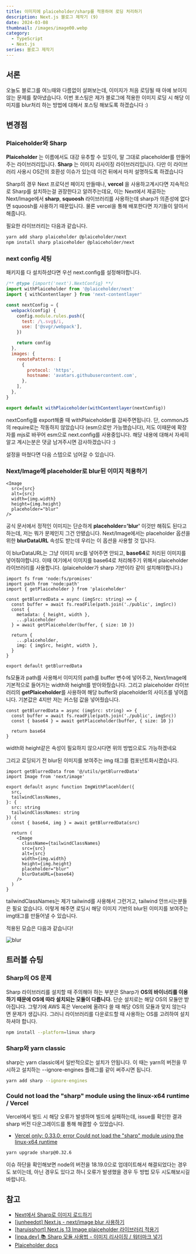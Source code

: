 ```yaml
---
title: 이미지에 plaiceholder/sharp를 적용하여 로딩 처리하기
description: Next.js 블로그 제작기 (9)
date: 2024-03-08
thumbnail: /images/image00.webp
category:
  - TypeScript
  - Next.js
series: 블로그 제작기
---
```


## 서론

오늘도 블로그를 여느때와 다름없이 살펴보는데, 이미지가 처음 로딩될 때 아예 보이지 않는 문제를 찾아냈습니다.
이번 포스팅은 제가 블로그에 적용한 이미지 로딩 시 해당 이미지를 blur처리 하는 방법에 대해서 포스팅 해보도록 하겠습니다 :)

## 변경점

### Plaiceholder와 Sharp

**Plaiceholder** 는 이름에서도 대강 유추할 수 있듯이, 말 그대로 placeholder를 만들어주는 라이브러리입니다.
**Sharp** 는 이미지 리사이징 라이브러리입니다. 다만 이 라이브러리 사용시 OS간의 호환성 이슈가 있는데 이건 뒤에서 마저 설명하도록 하겠습니다

Sharp의 경우 Next 프로덕션 페이지 만들때나, **vercel** 을 사용하고계시다면 지속적으로 Sharp를 설치하는걸 권장한다고 알려주는데요,
이는 Next에서 제공하는 Next/Image에서 **sharp**, **squoosh** 라이브러리를 사용하는데 sharp가 의존성에 없다면 squoosh를 사용하기 때문입니다.
물론 vercel을 통해 배포한다면 자기들이 알아서 해줍니다.

필요한 라이브러리는 다음과 같습니다.

```bash
yarn add sharp plaiceholder @plaiceholder/next
npm install sharp plaiceholder @plaiceholder/next
```

### next config 세팅

패키지를 다 설치하셨다면 우선 next.config를 설정해야합니다.

```js showLineNumbers
/** @type {import('next').NextConfig} **/
import withPlaiceholder from '@plaiceholder/next'
import { withContentlayer } from 'next-contentlayer'

const nextConfig = {
  webpack(config) {
    config.module.rules.push({
      test: /\.svg$/i,
      use: ['@svgr/webpack'],
    })

    return config
  },
  images: {
    remotePatterns: [
      {
        protocol: 'https',
        hostname: 'avatars.githubusercontent.com',
      },
    ],
  },
}

export default withPlaiceholder(withContentlayer(nextConfig))
```

nextConfig를 export해줄 때 withPlaiceholder를 감싸주면됩니다.
단, commonJS의 require로는 작동하지 않았습니다 (esm으로만 가능했습니다), 저도 이때문에 확장자를 mjs로 바꾸어 esm으로 next.config를 사용중입니다.
해당 내용에 대해서 자세히 알고 계시는분은 댓글 남겨주시면 감사하겠습니다 :)

설정을 마쳤다면 다음 스텝으로 넘어갈 수 있습니다.

### Next/Image에 placeholder로 blur된 이미지 적용하기

```tsx showLineNumbers
<Image
  src={src}
  alt={src}
  width={img.width}
  height={img.height}
  placeholder="blur"
/>
```

공식 문서에서 정적인 이미지는 단순하게 **placeholder='blur'** 이것만 해줘도 된다고 하는데, 저는 뭐가 문제인지 그건 안됐습니다.
Next/Image에서는 placeholder 옵션을 위한 **blurDataURL** 속성도 받는데 우리는 이 옵션을 사용할 것 입니다.

이 blurDataURL는 그냥 이미지 src를 넣어주면 안되고, **base64**로 처리된 이미지를 넣어줘야합니다.
이때 여기에서 이미지를 base64로 처리해주기 위해서 plaiceholder 라이브러리를 사용합니다. (plaiceholder가 sharp 기반이라 같이 설치해야합니다.)

```tsx showLineNumbers
import fs from 'node:fs/promises'
import path from 'node:path'
import { getPlaiceholder } from 'plaiceholder'

const getBlurredData = async (imgSrc: string) => {
  const buffer = await fs.readFile(path.join('./public', imgSrc))
  const {
    metadata: { height, width },
    ...plaiceholder
  } = await getPlaiceholder(buffer, { size: 10 })

  return {
    ...plaiceholder,
    img: { imgSrc, height, width },
  }
}

export default getBlurredData
```

fs모듈과 path를 사용해서 이미지의 path를 buffer 변수에 넣어주고, Next/Image에 기본적으로 들어가는 width와 height를 받아와줬습니다.
그리고 plaiceholder 라이브러리의 **getPlaiceholder**를 사용하여 해당 buffer와 placeholder의 사이즈를 넣어줍니다. 기본값은 4지만 저는 커스텀 값을 넣어줬습니다.

```tsx showLineNumbers
const getBlurredData = async (imgSrc: string) => {
  const buffer = await fs.readFile(path.join('./public', imgSrc))
  const { base64 } = await getPlaiceholder(buffer, { size: 10 })

  return base64
}
```

width와 height같은 속성이 필요하지 않으시다면 위의 방법으로도 가능하겠네요

그리고 로딩되기 전 blur된 이미지를 보여주는 img 태그를 컴포넌트화시켰습니다.

```tsx showLineNumbers
import getBlurredData from '@/utils/getBlurredData'
import Image from 'next/image'

export default async function ImgWithPlacehlder({
  src,
  tailwindClassNames,
}: {
  src: string
  tailwindClassNames: string
}) {
  const { base64, img } = await getBlurredData(src)

  return (
    <Image
      className={tailwindClassNames}
      src={src}
      alt={src}
      width={img.width}
      height={img.height}
      placeholder="blur"
      blurDataURL={base64}
    />
  )
}
```

tailwindClassNames는 제가 tailwind를 사용해서 그런거고, tailwind 안쓰시는분들은 필요 없습니다.
이렇게 해주면 로딩시 해당 이미지 기반의 blur된 이미지를 보여주는 img태그를 만들어낼 수 있습니다.

적용된 모습은 다음과 같습니다!

![blur](</images/2024/2024_03/2024_03_08/2024_03_08_(1).webp>)

## 트러블 슈팅

### Sharp의 OS 문제

Sharp 라이브러리를 설치할 때 주의해야 하는 부분은 Sharp가 **OS의 바이너리를 이용하기 때문에 OS에 따라 설치되는 모듈이 다릅니다.** 단순 설치로는 해당 OS의 모듈만 받아집니다.
그렇기에 AWS 혹은 Vercel에 올려다 쓸 때 해당 OS의 모듈과 맞지 않는다면 문제가 생깁니다. 그러니 라이브러리를 다운로드할 때 사용하는 OS를 고려하여 설치하셔야 합니다.

```bash showLineNumbers
npm install --platform=linux sharp
```

### Sharp와 yarn classic

sharp는 yarn classic에서 일반적으로는 설치가 안됩니다. 이 때는 yarn의 버전을 무시하고 설치하는 --ignore-engines 플래그를 같이 써주시면 됩니다.

```bash showLineNumbers
yarn add sharp --ignore-engines
```

### Could not load the "sharp" module using the linux-x64 runtime / Vercel

Vercel에서 빌드 시 해당 오류가 발생하며 빌드에 실패하는데, issue를 확인한 결과 sharp 버전 다운그레이드를 통해 해결할 수 있었습니다.

- [Vercel only: 0.33.0: error Could not load the "sharp" module using the linux-x64 runtime](https://github.com/lovell/sharp/issues/3870)

```bash showLineNumbers
yarn upgrade sharp@0.32.6
```

이슈 하단을 확인해보면 node의 버전을 18.19.0으로 업데이트해서 해결되었다는 경우도 보이는데, 아닌 경우도 있다고 하니 오류가 발생했을 경우 두 방법 모두 시도해보시길 바랍니다.

## 참고

- [Next에서 Sharp로 이미지 로드하기](https://wnsdufdl.tistory.com/526)
- [[junheedot] Next.js - next/image blur 사용하기](https://junheedot.tistory.com/entry/Nextjs-nextimage-blur-%EC%82%AC%EC%9A%A9%ED%95%98%EA%B8%B0)
- [[haruisshort] Next.js 13 Image plaiceholder 라이브러리 적용기](https://haruisshort.tistory.com/302)
- [[inpa.dev] 📚 Sharp 모듈 사용법 - 이미지 리사이징 / 워터마크 넣기](https://inpa.tistory.com/entry/NODE-%F0%9F%93%9A-Sharp-%EB%AA%A8%EB%93%88-%EC%82%AC%EC%9A%A9%EB%B2%95-%EC%9D%B4%EB%AF%B8%EC%A7%80-%EB%A6%AC%EC%82%AC%EC%9D%B4%EC%A7%95-%EC%9B%8C%ED%84%B0%EB%A7%88%ED%81%AC-%EB%84%A3%EA%B8%B0)
- [Plaiceholder docs](https://plaiceholder.co/docs)

